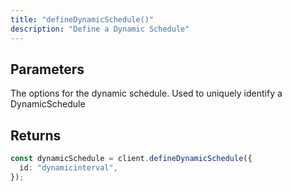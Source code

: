 ```yaml
---
title: "defineDynamicSchedule()"
description: "Define a Dynamic Schedule"
---
```


## Parameters

<ResponseField name="options" type="DynamicScheduleOptions" required>
  The options for the dynamic schedule.
  <Expandable title="options" defaultOpen>
    <ResponseField name="id" type="string" required>
      Used to uniquely identify a DynamicSchedule
    </ResponseField>
  </Expandable>
</ResponseField>

## Returns

<ResponseField name="DynamicSchedule instance" type="DynamicSchedule" />

<RequestExample>

```ts example
const dynamicSchedule = client.defineDynamicSchedule({
  id: "dynamicinterval",
});
```

</RequestExample>
